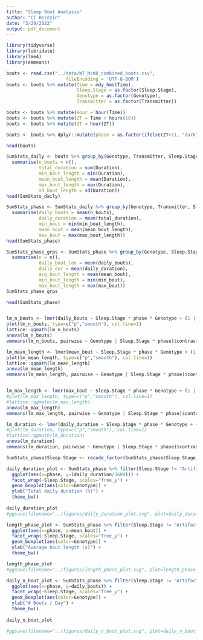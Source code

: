 ```yaml
---
title: "Sleep Bout Analysis"
author: "CT Berezin"
date: "3/29/2022"
output: pdf_document
---
```


```r
library(tidyverse)
library(lubridate)
library(lme4)
library(emmeans)
```

```r
bouts <- read.csv("../data/WT_McKO_combined_bouts.csv",
                      fileEncoding = 'UTF-8-BOM')
bouts <- bouts %>% mutate(Time = mdy_hms(Time),
                          Sleep.Stage = as.factor(Sleep.Stage),
                          Genotype = as.factor(Genotype),
                          Transmitter = as.factor(Transmitter))

bouts <- bouts %>% mutate(Hour = hour(Time))
bouts <- bouts %>% mutate(ZT = Time + hours(18))
bouts <- bouts %>% mutate(ZT = hour(ZT))

bouts <- bouts %>% dplyr::mutate(phase = as.factor(ifelse(ZT>11, "dark", "light")))

head(bouts)
```

```r
SumStats_daily <- bouts %>% group_by(Genotype, Transmitter, Sleep.Stage, Day, phase) %>% 
  summarise(n_bouts = n(),
            total_duration = sum(Duration),
            min_bout_length = min(Duration),
            mean_bout_length = mean(Duration),
            max_bout_length = max(Duration),
            sd_bout_length = sd(Duration))
head(SumStats_daily)

SumStats_phase <- SumStats_daily %>% group_by(Genotype, Transmitter, Sleep.Stage, phase) %>% 
  summarise(daily_bouts = mean(n_bouts),
            daily_duration = mean(total_duration),
            min_bout = min(min_bout_length),
            mean_bout = mean(mean_bout_length),
            max_bout = max(max_bout_length))
head(SumStats_phase)
```

```r
SumStats_phase_grps <- SumStats_phase %>% group_by(Genotype, Sleep.Stage, phase) %>% 
  summarise(n = n(),
            daily_bout_len = mean(daily_bouts),
            daily_dur = mean(daily_duration),
            avg_bout_length = mean(mean_bout),
            min_bout_length = min(min_bout),
            max_bout_length = max(max_bout))
SumStats_phase_grps
```

```r
head(SumStats_phase)


lm_n_bouts <- lmer(daily_bouts ~ Sleep.Stage * phase * Genotype + (1 | Transmitter), data=SumStats_phase)
plot(lm_n_bouts, type=c("p","smooth"), col.line=1)
lattice::qqmath(lm_n_bouts)
anova(lm_n_bouts)
emmeans(lm_n_bouts, pairwise ~ Genotype | Sleep.Stage * phase)$contrasts

lm_mean_length <- lmer(mean_bout ~ Sleep.Stage * phase * Genotype + (1 | Transmitter), data=SumStats_phase)
plot(lm_mean_length, type=c("p","smooth"), col.line=1)
lattice::qqmath(lm_mean_length)
anova(lm_mean_length)
emmeans(lm_mean_length, pairwise ~ Genotype | Sleep.Stage * phase)$contrasts


lm_max_length <- lmer(max_bout ~ Sleep.Stage * phase * Genotype + (1 | Transmitter), data=SumStats_phase)
#plot(lm_max_length, type=c("p","smooth"), col.line=1)
#lattice::qqmath(lm_max_length)
anova(lm_max_length)
emmeans(lm_max_length, pairwise ~ Genotype | Sleep.Stage * phase)$contrasts

lm_duration <- lmer(daily_duration ~ Sleep.Stage * phase * Genotype + (1 | Transmitter), data=SumStats_phase)
#plot(lm_duration, type=c("p","smooth"), col.line=1)
#lattice::qqmath(lm_duration)
anova(lm_duration)
emmeans(lm_duration, pairwise ~ Genotype | Sleep.Stage * phase)$contrasts
```

```r
SumStats_phase$Sleep.Stage <- recode_factor(SumStats_phase$Sleep.Stage, S = "SWS", P = "REM", X = "Artifact", W = "Wake")

daily_duration_plot <- SumStats_phase %>% filter(Sleep.Stage != "Artifact") %>% 
  ggplot(aes(x=phase, y=(daily_duration/3600))) +
  facet_wrap(~Sleep.Stage, scales="free_y") +
  geom_boxplot(aes(color=Genotype)) +
  ylab("Total daily duration (h)") +
  theme_bw()
  
daily_duration_plot
#ggsave(filename="../figures/daily_duration_plot.svg", plot=daily_duration_plot, height=4, width=7)

length_phase_plot <- SumStats_phase %>% filter(Sleep.Stage != "Artifact") %>% 
  ggplot(aes(x=phase, y=mean_bout)) +
  facet_wrap(~Sleep.Stage, scales="free_y") +
  geom_boxplot(aes(color=Genotype)) +
  ylab("Average bout length (s)") +
  theme_bw()

length_phase_plot
#ggsave(filename="../figures/length_phase_plot.svg", plot=length_phase_plot, height=4, width=7)

daily_n_bout_plot <- SumStats_phase %>% filter(Sleep.Stage != "Artifact") %>% 
  ggplot(aes(x=phase, y=daily_bouts)) +
  facet_wrap(~Sleep.Stage, scales="free_y") +
  geom_boxplot(aes(color=Genotype)) +
  ylab("# Bouts / Day") +
  theme_bw()
  
daily_n_bout_plot

#ggsave(filename="../figures/daily_n_bout_plot.svg", plot=daily_n_bout_plot, height=4, width=7)
```

